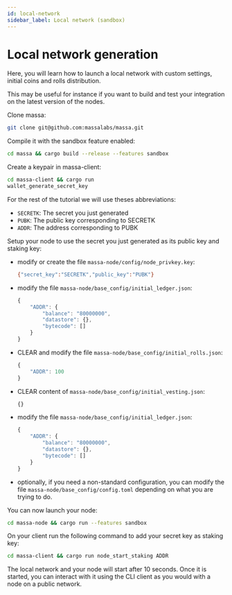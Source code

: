 ```yaml
---
id: local-network
sidebar_label: Local network (sandbox)
---
```



# Local network generation
Here, you will learn how to launch a local network with custom settings, initial coins and rolls distribution.

This may be useful for instance if you want to build and test your integration on the latest version of the nodes.

Clone massa:

```bash
git clone git@github.com:massalabs/massa.git
```

Compile it with the sandbox feature enabled:

```bash
cd massa && cargo build --release --features sandbox
```

Create a keypair in massa-client:

```bash
cd massa-client && cargo run
wallet_generate_secret_key
```

For the rest of the tutorial we will use theses abbreviations:

- `SECRETK`: The secret you just generated
- `PUBK`: The public key corresponding to SECRETK
- `ADDR`: The address corresponding to PUBK

Setup your node to use the secret you just generated as its public key and staking key:
- modify or create the file `massa-node/config/node_privkey.key`:

    ```bash
    {"secret_key":"SECRETK","public_key":"PUBK"}
    ```

- modify the file `massa-node/base_config/initial_ledger.json`:

    ```javascript
    {
        "ADDR": {
            "balance": "80000000",
            "datastore": {},
            "bytecode": []
        }
    }
    ```

- CLEAR and modify the file `massa-node/base_config/initial_rolls.json`:

    ```javascript
    {
        "ADDR": 100
    }
    ```

- CLEAR content of `massa-node/base_config/initial_vesting.json`:

    ```javascript
    {}
    ```


- modify the file `massa-node/base_config/initial_ledger.json`:

    ```javascript
    {
        "ADDR": {
            "balance": "80000000",
            "datastore": {},
            "bytecode": []
        }
    }
    ```

- optionally, if you need a non-standard configuration, you can modify the file `massa-node/base_config/config.toml` depending on what you are trying to do.

You can now launch your node:
```bash
cd massa-node && cargo run --features sandbox
```

On your client run the following command to add your secret key as staking key:

```bash
cd massa-client && cargo run node_start_staking ADDR
```

The local network and your node will start after 10 seconds. Once it is started, you can interact with it using the CLI
client as you would with a node on a public network.
